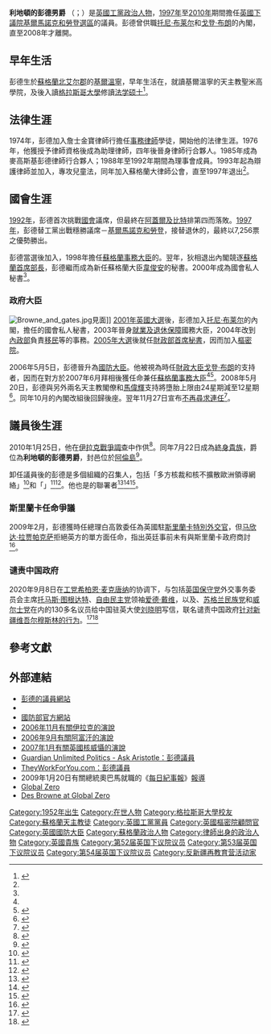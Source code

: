 {{NoteTA|G1=PoliticiansUK|G2=UK Places}}
{{Infobox officeholder
|honorific-prefix = [[非常尊敬的|非常尊敬的]]
|name             = 利地頓的彭德勳爵<br><Small>The Lord Browne of Ladyton</small>
|honorific-suffix = [[英國樞密院|PC]]
|image            = Official portrait of Lord Browne of Ladyton crop 2, 2019.jpg
|caption          = 2019年的彭德
|office           = [[蘇格蘭事務大臣|蘇格蘭事務大臣]]
|primeminister    = [[戈登·布朗|戈登·布朗]]
|term_start       = {{startdate|2007|6|28}}
|term_end         = {{enddate|2008|10|3}}
|predecessor      = [[道格拉斯·亞歷山大|道格拉斯·亞歷山大]]
|successor        = [[吉姆·默菲|吉姆·默菲]]
|office1          = [[國防大臣_(英國)|國防大臣]]
|primeminister1   = [[托尼·布莱尔|托尼·布莱尔]]<br />[[戈登·布朗|戈登·布朗]]
|term_start1      = {{startdate|2006|5|5}}
|term_end1        = {{enddate|2008|10|3}}
|predecessor1     = [[韋俊安|韋俊安]]
|successor1       = {{tsl|en|John Hutton, Baron Hutton of Furness|夏敦}}
|office2          = [[財政部首席秘書|財政部首席秘書]]
|primeminister2   = [[托尼·布莱尔|托尼·布莱尔]]
|term_start2      = {{startdate|2005|5|6}}
|term_end2        = {{enddate|2006|5|5}}
|predecessor2     = {{tsl|en|Paul Boateng|布德能}}
|successor2       = [[斯蒂芬·蒂姆斯|斯蒂芬·蒂姆斯]]
|office3          = {{tsl|en|Minister of State for Immigration|移民國務大臣|移民、公民及反恐國務大臣}}
|primeminister3   = [[托尼·布莱尔|托尼·布莱尔]]
|term_start3      = {{startdate|2004|4|1}}
|term_end3        = {{enddate|2005|5|6}}
|predecessor3     = {{tsl|en|Beverley Hughes|侯珮莉}}
|successor3       = {{tsl|en|Tony McNulty|東尼·麥羅隸}}{{small|（移民、公民及國籍）}}
|office4          = 就業及退休保障國務大臣
|primeminister4   = [[托尼·布莱尔|托尼·布莱尔]]
|term_start4      = {{startdate|2003|5}}
|term_end4      = {{enddate|2004|4|1}}
|office5          = 北愛爾蘭政務秘書長
|primeminister5   = [[托尼·布莱尔|托尼·布莱尔]]
|term_start5      = {{startdate|2001|5}}
|term_end5       = {{enddate|2003|5}}
|office6          = [[英国下议院|英国下议院]]議員<br />[[基爾馬諾克和勞登_(英國國會選區)|基爾馬諾克和勞登]]
|term_start6      = {{startdate|1997|5|1}}
|term_end6        = {{enddate|2010|4|12}}
|predecessor6     = {{tsl|en|William McKelvey|威廉·麥紀維}}
|successor6       = {{tsl|en|Cathy Jamieson|嘉霏·翠薇信}}
|birth_date       = {{birth date and age|1952|3|22}}
|birth_place      = {{flag|Scotland}}[[基爾溫寧|基爾溫寧]]
|death_date       = 
|death_place      = 
|party            = [[工党_(英国)|工黨]]
|alma_mater       = [[格拉斯哥大學|格拉斯哥大學]]
}}
'''利地頓的彭德男爵''' {{post-nominals|country=GBR|PC}}（{{lang-en|Desmond Henry Browne, Baron Browne of Ladyton}}；{{bd|1952年|3月12日||}}）是[[英国人|英國]][[工党_(英国)|工黨]][[政治人物|政治人物]]，[[1997年英國大選|1997年]]至[[2010年英國大選|2010年]]期間擔任[[英國下議院|英國下議院]][[基爾馬諾克和勞登_(英國國會選區)|基爾馬諾克和勞登選區]]的議員。彭德曾供職[[托尼·布莱尔|托尼·布莱尔]]和[[戈登·布朗|戈登·布朗]]的內閣，直至2008年才離開。

== 早年生活 ==
彭德生於[[蘇格蘭|蘇格蘭]][[北艾尔郡|北艾尔郡]]的[[基爾溫寧|基爾溫寧]]，早年生活在{{Tsl|en|Stevenston|史提芬士頓}}，就讀基爾溫寧的天主教聖米高學院，及後入讀[[格拉斯哥大學|格拉斯哥大學]]修讀{{tsl|en|Scots law|蘇格蘭法律}}[[法学硕士|法学硕士]]<ref name="profile">{{cite news|work=BBC News|title=Profile: Des Browne|accessdate=2009-01-02|url=http://news.bbc.co.uk/1/hi/uk_politics/4977660.stm|date=2007-04-15|archive-url=https://web.archive.org/web/20090327002951/http://news.bbc.co.uk/1/hi/uk_politics/4977660.stm|archive-date=2009-03-27|dead-url=no}}</ref>。 

== 法律生涯 ==
1974年，彭德加入詹士金寶律師行擔任[[事務律師|事務律師]]學徒，開始他的法律生涯。1976年，他獲授予律師資格後成為助理律師，四年後晉身律師行合夥人。1985年成為麥高斯基彭德律師行合夥人；1988年至1992年期間為{{tsl|en|Law Society of Scotland|蘇格蘭律師會}}理事會成員。1993年起為辯護律師並加入{{tsl|en|Faculty of Advocates|辯護律師會}}，專攻兒童法，同年加入蘇格蘭大律師公會，直至1997年退出<ref name="profile" />。

== 國會生涯 ==
[[1992年英國大選|1992年]]，彭德首次挑戰[[英国议会|國會]]議席，但最終在[[阿蓋爾-比特_(英國國會選區)|阿蓋爾及比特]]排第四而落敗。[[1997年英國大選|1997年]]，彭德替工黨出戰穩勝議席－[[基爾馬諾克和勞登_(英國國會選區)|基爾馬諾克和勞登]]，接替退休的{{tsl|en|William McKelvey|威廉·麥紀維}}，最終以7,256票之優勢勝出。

彭德當選後加入{{tsl|en|Northern Ireland Affairs Select Committee|北愛爾蘭事務專責委員會}}，1998年擔任[[蘇格蘭事務大臣|蘇格蘭事務大臣]]{{tsl|en|Donald Dewar|狄華仁}}的{{tsl|en|Parliamentary Private Secretary|國會私人秘書}}。翌年，狄相退出內閣競逐[[蘇格蘭首席部長|蘇格蘭首席部長]]，彭德繼而成為新任蘇格蘭大臣[[韋俊安|韋俊安]]的秘書。2000年成為{{tsl|en|Northern Ireland Office|北愛爾蘭辦公室|北愛爾蘭國務大臣}}國會私人秘書<ref name="profile" />。

=== 政府大臣 ===
[[File:Browne_and_gates.jpg|thumb]]見面]]
[[2001年英國大選|2001年英國大選]]後，彭德加入[[托尼·布莱尔|托尼·布莱尔]]的內閣，擔任{{tsl|en|Northern Ireland Office|北愛爾蘭辦公室|北愛爾蘭國務大臣}}的國會私人秘書，2003年晉身[[就业和养老金部|就業及退休保障]]國務大臣，2004年改到[[英國內政部|內政部]]負責[[外來移民|移民]]等的事務。[[2005年英国大选|2005年大選]]後就任[[財政部首席秘書|財政部首席秘書]]，因而加入[[英國樞密院|樞密院]]。

2006年5月5日，彭德晉升為[[國防大臣_(英國)|國防大臣]]。他被視為時任[[財政大臣_(英國)|財政大臣]][[戈登·布朗|戈登·布朗]]的支持者，因而在對方於2007年6月拜相後獲任命兼任[[蘇格蘭事務大臣|蘇格蘭事務大臣]]<ref name="profile" /><ref>{{cite news|author=Sarah Hall, political correspondent|url=https://www.theguardian.com/guardianpolitics/story/0,3605,1184117,00.html|title=Brown's man Browne gets poisoned chalice | Politics|newspaper=The Guardian|accessdate=2013-03-13}}</ref>。2008年5月20日，彭德與另外兩名天主教閣僚{{tsl|en|Ruth Kelly|簡樂芙}}和[[馬偉輝|馬偉輝]]支持將墮胎上限由24星期減至12星期<ref>{{cite news |url=http://news.bbc.co.uk/1/hi/uk_politics/7409696.stm |title=MPs back 24-week abortion limit |work=BBC News |date=2008-05-20 |accessdate=2013-03-13 |archive-url=https://web.archive.org/web/20090330152748/http://news.bbc.co.uk/1/hi/uk_politics/7409696.stm |archive-date=2009-03-30 |dead-url=no }}</ref>。同年10月的內閣改組後回歸後座。翌年11月27日宣布[[2010年英國大選|不再尋求連任]]<ref>{{cite news|url=http://news.bbc.co.uk/2/hi/uk_news/politics/8383783.stm|title=Des Browne to quit House of Commons after next election|work=[[英國廣播公司新聞網|BBC News Online]]|date=2009-11-27|accessdate=2010-01-02|archive-url=https://web.archive.org/web/20091130055004/http://news.bbc.co.uk/2/hi/uk_news/politics/8383783.stm|archive-date=2009-11-30|dead-url=no}}</ref>。

== 議員後生涯 ==
2010年1月25日，他在[[伊拉克戰爭調查|伊拉克戰爭調查]]中作供<ref name="Iraq Inquiry">{{cite news|url=http://news.bbc.co.uk/1/hi/uk_politics/8479074.stm|title=Ex-defence secretary speaks of strain of Iraq losses|date=2010-01-25|work=[[英國廣播公司新聞|BBC News]]|publisher=BBC|accessdate=2010-01-29}}</ref>。同年7月22日成為[[終身貴族|終身貴族]]，爵位為'''利地頓的彭德男爵'''，封邑位於[[阿倫島|阿倫島]]{{tsl|en|Ayrshire|艾郡}}<ref>{{London Gazette|issue=59500|date=2010-07-27|page=14307}}</ref>。

卸任議員後的彭德是多個組織的召集人，包括「多方核裁和核不擴散歐洲領導網絡」<ref>{{cite web|title=Members: Lord Desmond Browne of Ladyton|url=http://www.europeanleadershipnetwork.org/des-browne_67.html|accessdate=2011-02-25|publisher=European Leadership Network for Multilateral Nuclear Disarmament and Non-proliferation|dead-url=no|archive-url=https://web.archive.org/web/20110726042056/http://www.europeanleadershipnetwork.org/des-browne_67.html|archive-date=2011-07-26}}</ref>和「{{tsl|en|Top Level Group|高層小組}}」<ref>{{cite report|url=http://www.basicint.org/publications/des-browne/2010/nuclear-policy-paper-no3|title=Current NATO Nuclear Policy|author=Des Browne|date=November 2010|publisher=Arms Control Association et al|accessdate=2011-02-25|archive-url=https://web.archive.org/web/20101203074650/http://www.basicint.org/publications/des-browne/2010/nuclear-policy-paper-no3|archivedate=2010-12-03|dead-url=no}}</ref><ref>{{cite news|url=https://www.theguardian.com/world/2009/sep/08/nuclear-disarmament-cross-party-group|location=London|work=The Guardian|title=Nuclear-free world ultimate aim of new cross-party pressure group|first=Julian|last=Borger|date=2009-09-08|access-date=2016-12-14|archive-url=https://web.archive.org/web/20090630013226/http://www.guardian.co.uk/world/2009/sep/08/nuclear-disarmament-cross-party-group|archive-date=2009-06-30|dead-url=no}}</ref>。他也是{{tsl|en|Global Zero (campaign)|無核運動}}的聯署者<ref>{{cite news|title=Group Offers Plan to Eliminate Nukes by 2030|url=http://www.globalzero.org/files/pdf/NYT_Jun29_09_AP_Syndicated.pdf|newspaper=The New York Times|date=2009-06-29|dead-url=yes|archiveurl=https://web.archive.org/web/20110513205939/http://www.globalzero.org/files/pdf/NYT_Jun29_09_AP_Syndicated.pdf|archivedate=2011-05-13}}</ref><ref>{{cite news|last=Corera|first=Gordon|title=Group seeks nuclear weapons ban|url=http://news.bbc.co.uk/2/hi/europe/7774584.stm|newspaper=BBC|date=2008-12-10|access-date=2011-03-30|archive-url=https://web.archive.org/web/20110728005425/http://news.bbc.co.uk/2/hi/europe/7774584.stm|archive-date=2011-07-28|dead-url=no}}</ref><ref>{{cite news|last=Clift|first=Eleanor|title=A Good Start: 'Global Zero' reminds us that eradicating nuclear weapons should still be our ultimate goal.|url=http://www.newsweek.com/id/236133|newspaper=Newsweek|access-date=2011-03-30|archive-url=https://web.archive.org/web/20100413113211/http://www.newsweek.com/id/236133|archive-date=2010-04-13|dead-url=no}}</ref>。

=== 斯里蘭卡任命爭議 ===
2009年2月，彭德獲時任總理白高敦委任為英國駐[[斯里蘭卡|斯里蘭卡]][[外交官銜|特別外交官]]，但[[马欣达·拉贾帕克萨|马欣达·拉贾帕克萨]]拒絕英方的單方面任命，指出英廷事前未有與斯里蘭卡政府商討<ref>{{cite news |url=http://news.bbc.co.uk/2/hi/south_asia/7887853.stm |title=''Sri Lanka rejects UK's new envoy'' |work=BBC News |date=2009-02-13 |accessdate=2013-03-13 |archive-url=https://web.archive.org/web/20090213214657/http://news.bbc.co.uk/2/hi/south_asia/7887853.stm |archive-date=2009-02-13 |dead-url=no }}</ref>。

===谴责中国政府===
2020年9月8日在[[英国工党|工党]][[希柏恩·麦克唐纳|希柏恩·麦克唐纳]]的协调下，与包括[[英国保守党|英国保守党]]外交事务委员会主席[[托马斯·图根达特|托马斯·图根达特]]、[[自由民主党_(英国)|自由民主党]]领袖[[爱德·戴维|爱德·戴维]]，以及{{le|英国绿党|Green Party (UK)}}、[[苏格兰民族党|苏格兰民族党]]和[[威尔士党|威尔士党]]在内的130多名议员给中国驻英大使[[刘晓明|刘晓明]]写信，联名谴责中国政府[[新疆再教育营|针对新疆维吾尔穆斯林的行为]]。<ref>{{cite news |author1=法广 |title=英国近百名议员联名谴责中共针对新疆维吾尔穆斯林的行为 |url=https://www.rfi.fr/cn/%E4%B8%AD%E5%9B%BD/20200909-%E8%8B%B1%E5%9B%BD%E8%BF%91%E7%99%BE%E5%90%8D%E8%AE%AE%E5%91%98%E8%81%94%E5%90%8D%E8%B0%B4%E8%B4%A3%E4%B8%AD%E5%85%B1%E9%92%88%E5%AF%B9%E6%96%B0%E7%96%86%E7%BB%B4%E5%90%BE%E5%B0%94%E7%A9%86%E6%96%AF%E6%9E%97%E7%9A%84%E8%A1%8C%E4%B8%BA |accessdate=2020-09-29 |agency=RFI |date=2020-09-10 |archive-date=2020-09-10 |archive-url=https://web.archive.org/web/20200910225118/https://www.rfi.fr/cn/%E4%B8%AD%E5%9B%BD/20200909-%E8%8B%B1%E5%9B%BD%E8%BF%91%E7%99%BE%E5%90%8D%E8%AE%AE%E5%91%98%E8%81%94%E5%90%8D%E8%B0%B4%E8%B4%A3%E4%B8%AD%E5%85%B1%E9%92%88%E5%AF%B9%E6%96%B0%E7%96%86%E7%BB%B4%E5%90%BE%E5%B0%94%E7%A9%86%E6%96%AF%E6%9E%97%E7%9A%84%E8%A1%8C%E4%B8%BA |dead-url=no }}</ref><ref>{{cite news |author1=DAVID ALTON |title=Led by Siobhain McDonagh MP, 130 parliamentarians have today written to the Chinese Ambassador to the UK condemning treatment of Uyghur people in Xinjiang |url=https://davidalton.net/2020/09/08/led-by-siobhain-mcdonagh-mp-130-parliamentarians-have-today-written-to-the-chinese-ambassador-to-the-uk-condemning-treatment-of-uyghur-people-in-xinjiang/ |accessdate=2020-09-29 |date=2020-09-08 |archive-date=2020-09-17 |archive-url=https://web.archive.org/web/20200917001800/https://davidalton.net/2020/09/08/led-by-siobhain-mcdonagh-mp-130-parliamentarians-have-today-written-to-the-chinese-ambassador-to-the-uk-condemning-treatment-of-uyghur-people-in-xinjiang/ |dead-url=yes }}</ref>
== 參考文獻 ==
{{Reflist}}

== 外部連結 ==
*[http://www.desbrownemp.co.uk 彭德的議員網站] {{Wayback|url=http://www.desbrownemp.co.uk/ |date=20090622170808 }}
* {{Hansard-contribs | mr-des-browne | Des Browne }}
*[http://www.mod.uk/DefenceInternet/AboutDefence/People/Ministers/SecretaryOfStateForDefence.htm 國防部官方網站] {{Wayback|url=http://www.mod.uk/DefenceInternet/AboutDefence/People/Ministers/SecretaryOfStateForDefence.htm |date=20090801130743 }}
*[http://www.mod.uk/DefenceInternet/AboutDefence/People/Speeches/SofS/UkDefenceStrategyInIraq.htm 2006年11月有關伊拉克的演說] {{Wayback|url=http://www.mod.uk/DefenceInternet/AboutDefence/People/Speeches/SofS/UkDefenceStrategyInIraq.htm |date=20061209030443 }}
*[http://www.mod.uk/DefenceInternet/AboutDefence/People/Speeches/SofS/RusiSpeech19thSep2006.htm 2006年9月有關阿富汗的演說] {{Wayback|url=http://www.mod.uk/DefenceInternet/AboutDefence/People/Speeches/SofS/RusiSpeech19thSep2006.htm |date=20061209043642 }}
*[http://www.mod.uk/DefenceInternet/AboutDefence/People/Speeches/SofS/TheUnitedKingdomsNuclearDeterrentInThe21stCentury.htm 2007年1月有關英國核威懾的演說] {{Wayback|url=http://www.mod.uk/DefenceInternet/AboutDefence/People/Speeches/SofS/TheUnitedKingdomsNuclearDeterrentInThe21stCentury.htm |date=20070214013844 }}
*[http://politics.guardian.co.uk/person/0,9290,-666,00.html Guardian Unlimited Politics - Ask Aristotle：彭德議員] {{Wayback|url=http://politics.guardian.co.uk/person/0,9290,-666,00.html |date=20080112045724 }}
*[https://www.theyworkforyou.com/mp/des_browne/kilmarnock_and_loudoun TheyWorkForYou.com：彭德議員] {{Wayback|url=https://www.theyworkforyou.com/mp/des_browne/kilmarnock_and_loudoun |date=20100603012734 }}
*2009年1月20日有關總統奧巴馬就職的《[[每日紀事報|每日紀事報]]》[http://www.dailyrecord.co.uk/news/uk-world-news/2009/01/21/a-day-of-destiny-by-des-browne-mp-86908-21057688/ 報導] {{Wayback|url=http://www.dailyrecord.co.uk/news/uk-world-news/2009/01/21/a-day-of-destiny-by-des-browne-mp-86908-21057688/ |date=20120616075921 }}
*[http://www.globalzero.org Global Zero]
*[https://web.archive.org/web/20100815063542/http://www.globalzero.org/en/who/des-browne Des Browne at Global Zero]

{{s-start}}
{{s-par|uk}}
{{s-bef|before={{tsl|en|William McKelvey|威廉·麥紀維}}}}
{{s-ttl|title=[[英國下議院|英國下議院]]<br />[[基爾馬諾克和勞登_(英國國會選區)|基爾馬諾克和勞登]]議員|years=[[1997年英國大選|1997年]]－[[2010年英國大選|2010年]]}}
{{s-aft|after={{tsl|en|Cathy Jamieson|嘉霏·翠薇信}}}}
{{s-break}}
{{s-off}}
{{s-bef|before={{tsl|en|Beverley Hughes|侯珮莉}}|}}
{{s-ttl|title={{tsl|en|Minister of State for Immigration|移民國務大臣|移民、公民及反恐國務大臣}}|years=2004年－2005年}}
{{s-aft|after={{tsl|en|Tony McNulty|東尼·麥羅隸}} |as=移民、公民及國籍國務大臣}}
{{s-break}}
{{s-bef|before={{tsl|en|Paul Boateng|布德能}}}}
{{s-ttl|title=[[財政部首席秘書|財政部首席秘書]]|years=2005年－2006年}}
{{s-aft|after=[[斯蒂芬·蒂姆斯|斯蒂芬·蒂姆斯]]}}
{{s-break}}
{{s-bef|before=[[韋俊安|韋俊安]]}}
{{s-ttl|title=[[國防大臣_(英國)|國防大臣]]|years=2006年－2008年}}
{{s-aft|after={{tsl|en|John Hutton, Baron Hutton of Furness|夏敦}}}}
{{s-break}}
{{s-bef|before=[[道格拉斯·亞歷山大|道格拉斯·亞歷山大]]}}
{{s-ttl|title=[[蘇格蘭事務大臣|蘇格蘭事務大臣]]|years=2007年－2008年}}
{{s-aft|after=[[吉姆·默菲|吉姆·默菲]]}}
{{s-end}}

{{DEFAULTSORT:Browne, Des}}
[[Category:1952年出生|Category:1952年出生]]
[[Category:在世人物|Category:在世人物]]
[[Category:格拉斯哥大學校友|Category:格拉斯哥大學校友]]
[[Category:蘇格蘭天主教徒|Category:蘇格蘭天主教徒]]
[[Category:英國工黨黨員|Category:英國工黨黨員]]
[[Category:英國樞密院顧問官|Category:英國樞密院顧問官]]
[[Category:英國國防大臣|Category:英國國防大臣]]
[[Category:蘇格蘭政治人物|Category:蘇格蘭政治人物]]
[[Category:律師出身的政治人物|Category:律師出身的政治人物]]
[[Category:英國貴族|Category:英國貴族]]
[[Category:第52届英国下议院议员|Category:第52届英国下议院议员]]
[[Category:第53届英国下议院议员|Category:第53届英国下议院议员]]
[[Category:第54届英国下议院议员|Category:第54届英国下议院议员]]
[[Category:反新疆再教育营活动家|Category:反新疆再教育营活动家]]
